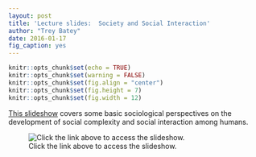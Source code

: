 ```yaml
---
layout: post
title: 'Lecture slides:  Society and Social Interaction'
author: "Trey Batey"
date: 2016-01-17
fig_caption: yes
---
```


```r
knitr::opts_chunk$set(echo = TRUE)
knitr::opts_chunk$set(warning = FALSE)
knitr::opts_chunk$set(fig.align = "center")
knitr::opts_chunk$set(fig.height = 7)
knitr::opts_chunk$set(fig.width = 12)
```

[This slideshow](http://tbatey.org/Soc101/SocietySocialInteraction.html#1) covers some basic sociological perspectives on the development of social complexity and social interaction among humans.

![Click the link above to access the slideshow.](/figure/source/2016-01-17-society-lecture/slides_screenshot.png)